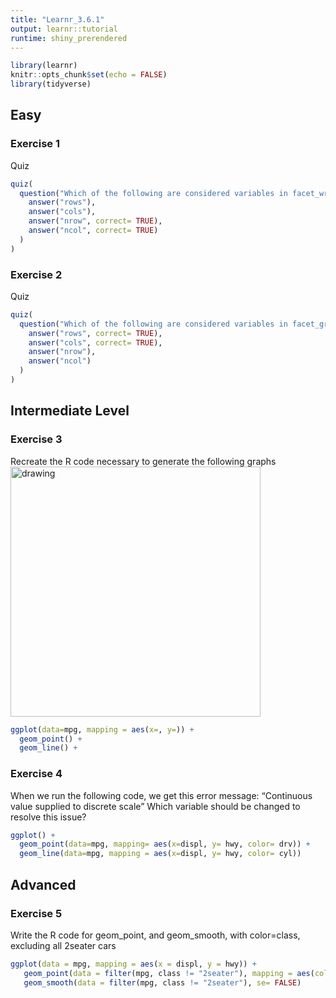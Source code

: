 ```yaml
---
title: "Learnr_3.6.1"
output: learnr::tutorial
runtime: shiny_prerendered
---
```


```r
library(learnr)
knitr::opts_chunk$set(echo = FALSE)
library(tidyverse)
```


## Easy

### Exercise 1

Quiz

```r
quiz(
  question("Which of the following are considered variables in facet_wrap ?",
    answer("rows"),
    answer("cols"),
    answer("nrow", correct= TRUE),
    answer("ncol", correct= TRUE)
  )
)
```

### Exercise 2  

Quiz  

```r
quiz(
  question("Which of the following are considered variables in facet_grid ?",
    answer("rows", correct= TRUE),
    answer("cols", correct= TRUE),
    answer("nrow"),
    answer("ncol")
  )
)
```

##  Intermediate Level

### Exercise 3

Recreate the R code necessary to generate the following graphs
<img src="images/mpgHwyCty.png" alt="drawing" style="width:400px;"/>
```r
ggplot(data=mpg, mapping = aes(x=, y=)) +
  geom_point() +
  geom_line() +
```

### Exercise 4

When we run the following code, we get this error message: "Continuous value supplied to discrete scale"  Which variable should be changed to resolve this issue?
```r
ggplot() +
  geom_point(data=mpg, mapping= aes(x=displ, y= hwy, color= drv)) +
  geom_line(data=mpg, mapping = aes(x=displ, y= hwy, color= cyl))

```



## Advanced

### Exercise 5

Write the R code for geom_point, and geom_smooth, with color=class, excluding all 2seater cars
```r
ggplot(data = mpg, mapping = aes(x = displ, y = hwy)) + 
   geom_point(data = filter(mpg, class != "2seater"), mapping = aes(color = class)) + 
   geom_smooth(data = filter(mpg, class != "2seater"), se= FALSE)
```
